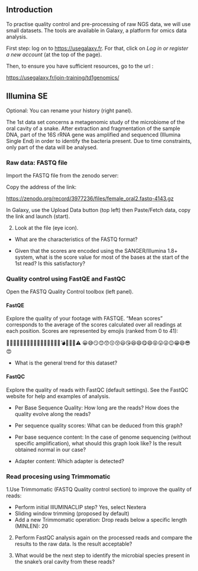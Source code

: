 ## Introduction

To practise quality control and pre-processing of raw NGS data, we will use small datasets. The tools are available in Galaxy, a platform for omics data analysis.

First step: log on to <https://usegalaxy.fr>. For that, click on _Log in or register a new account_ (at the top of the page).

Then, to ensure you have sufficient resources, go to the url :

<https://usegalaxy.fr/join-training/td1genomics/>


## Illumina SE

Optional: You can rename your history (right panel).

The 1st data set concerns a metagenomic study of the microbiome of the oral cavity of a snake. After extraction and fragmentation of the sample DNA, part of the 16S rRNA gene was amplified and sequenced (Illumina Single End) in order to identify the bacteria present. Due to time constraints, only part of the data will be analysed.

### Raw data: FASTQ file

Import the FASTQ file from the zenodo server:

Copy the address of the link:

<https://zenodo.org/record/3977236/files/female_oral2.fastq-4143.gz>

In Galaxy, use the Upload Data button (top left) then Paste/Fetch data, copy the link and launch (start).

2. Look at the file (eye icon).

- What are the characteristics of the FASTQ format?

- Given that the scores are encoded using the SANGER/Illumina 1.8+ system, what is the score value for most of the bases at the start of the 1st read? Is this satisfactory?
    
### Quality control using FastQE and FastQC

Open the FASTQ Quality Control toolbox (left panel).

#### FastQE

Explore the quality of your footage with FASTQE. “Mean scores” corresponds to the average of the scores calculated over all readings at each position. Scores are represented by emojis (ranked from 0 to 41):

🚫❌👺💔🙅👾👿💀👻🙈🙉🙊🐵😿😾🙀💣🔥😡💩⚠️
😀😅😏😊😙😗😚😃😘😆😄😋😄😝😛😜😉😁😄😎😍

- What is the general trend for this dataset?

#### FastQC
Explore the quality of reads with FastQC (default settings). See the FastQC website for help and examples of analysis.

- Per Base Sequence Quality: How long are the reads? How does the quality evolve along the reads?

- Per sequence quality scores: What can be deduced from this graph?

- Per base sequence content: In the case of genome sequencing (without specific amplification), what should this graph look like? Is the result obtained normal in our case?

- Adapter content: Which adapter is detected?

### Read procesing using Trimmomatic

1.Use Trimmomatic (FASTQ Quality control section) to improve the quality of reads:

  - Perform initial IllUMINACLIP step? Yes, select Nextera
  - Sliding window trimming (proposed by default)
  - Add a new Trimmomatic operation: Drop reads below a specific length (MINLEN): 20

2. Perform FastQC analysis again on the processed reads and compare the results to the raw data. Is the result acceptable?

3. What would be the next step to identify the microbial species present in the snake's oral cavity from these reads?

